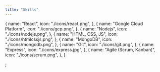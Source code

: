 ```yaml
---
title: "Skills"
---
```


  {
    name: "React",
    icon: "./icons/react.png",
  },
  {
    name: "Google Cloud Platform",
    icon: "./icons/gcp.png",
  },
  {
    name: "Nodejs",
    icon: "./icons/nodejs.png",
  },
  {
    name: "HTML, CSS, JS",
    icon: "./icons/htmlcssjs.png",
  },
  {
    name: "MongoDB",
    icon: "./icons/mongodb.png",
  },
  {
    name: "Git",
    icon: "./icons/git.png",
  },
  {
    name: "Express",
    icon: "./icons/express.jpg",
  },
  {
    name: "Agile (Scrum, Kanban)",
    icon: "./icons/scrum.png",
  },
]

;
